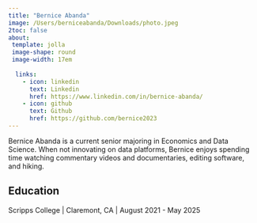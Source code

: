 ```yaml
---
title: "Bernice Abanda"
image: /Users/berniceabanda/Downloads/photo.jpeg
2toc: false
about: 
 template: jolla
 image-shape: round
 image-width: 17em
 
  links:
    - icon: linkedin
      text: Linkedin
      href: https://www.linkedin.com/in/bernice-abanda/
    - icon: github
      text: Github
      href: https://github.com/bernice2023
---
```


Bernice Abanda is a current senior majoring in Economics and Data Science. When not innovating on data platforms, Bernice enjoys spending time watching commentary videos and documentaries, editing software, and hiking.

## Education

Scripps College | Claremont, CA
| August 2021 - May 2025


